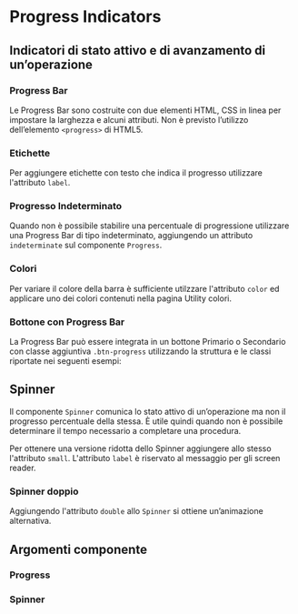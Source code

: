 
<Meta title='Documentazione/Componenti/Progress' of={Progress} />

# Progress Indicators

## Indicatori di stato attivo e di avanzamento di un’operazione

### Progress Bar

Le Progress Bar sono costruite con due elementi HTML, CSS in linea per impostare la larghezza e alcuni attributi. Non è previsto l’utilizzo dell’elemento <Code>&lt;progress&gt;</Code> di HTML5.

<Canvas>
  <Story id='componenti-progress-indicators--esempio' />
</Canvas>

### Etichette

Per aggiungere etichette con testo che indica il progresso utilizzare l'attributo `label`.

<Canvas>
  <Story id='componenti-progress-indicators--etichette' />
</Canvas>

### Progresso Indeterminato

Quando non è possibile stabilire una percentuale di progressione utilizzare una Progress Bar di tipo indeterminato, aggiungendo un attributo `indeterminate` sul componente `Progress`.

<Canvas>
  <Story id='componenti-progress-indicators--progresso-indeterminato' />
</Canvas>

### Colori

Per variare il colore della barra è sufficiente utilzzare l'attributo `color` ed applicare uno dei colori contenuti nella pagina <LinkTo kind="documentazione-utilities-colori--colori-sfondo#colore-di-sfondo">Utility colori</LinkTo>.

<Canvas>
  <Story id='componenti-progress-indicators--colori' />
</Canvas>

### Bottone con Progress Bar

La Progress Bar può essere integrata in un bottone Primario o Secondario con classe aggiuntiva `.btn-progress` utilizzando la struttura e le classi riportate nei seguenti esempi:

<Canvas>
  <Story id='componenti-progress-indicators--bottone-con-progress-bar' />
</Canvas>

## Spinner

Il componente `Spinner` comunica lo stato attivo di un’operazione ma non il progresso percentuale della stessa. È utile quindi quando non è possibile determinare il tempo necessario a completare una procedura.

Per ottenere una versione ridotta dello Spinner aggiungere allo stesso l'attributo `small`.
L'attributo `label` è riservato al messaggio per gli screen reader.

<Canvas>
  <Story id='componenti-progress-indicators-spinners--esempio' />
</Canvas>

### Spinner doppio

Aggiungendo l'attributo `double` allo `Spinner` si ottiene un’animazione alternativa.

<Canvas>
  <Story id='componenti-progress-indicators-spinners--spinner-doppio' />
</Canvas>

## Argomenti componente

### Progress

<ArgsTable of={Progress} />

### Spinner

<ArgsTable of={Spinner} />
